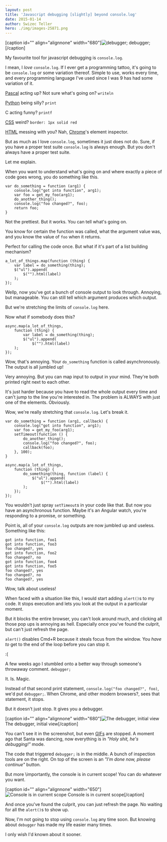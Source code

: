 ```yaml
---
layout: post
title: 'Javascript debugging [slightly] beyond console.log'
date: 2015-01-14
author: Swizec Teller
hero: ./img/images-25871.png
---
```

\[caption id="" align="alignnone" width="680"]![debugger;](./img/images-25871.png "debugger;") debugger;\[/caption]



My favourite tool for javascript debugging is `console.log`.



I mean, I _love_ `console.log`. If I ever get a programming tattoo, it's going to be `console.log` or some variation thereof. Simple to use, works every time, and every programming language I've used since I was 9 has had some variation of it.



[Pascal](http://en.wikipedia.org/wiki/Pascal_%28programming_language%29 "Pascal (programming language)") acting up? Not sure what's going on? `writeln`



[Python](http://www.python.org/ "Python (programming language)") being silly? `print`



C acting funny? `printf`



[CSS](http://en.wikipedia.org/wiki/Cascading_Style_Sheets "Cascading Style Sheets") weird? `border: 1px solid red`



[HTML](http://en.wikipedia.org/wiki/HTML "HTML") messing with you? Nah, [Chrome](http://www.google.com/chrome "Google Chrome")'s element inspector.



But as much as I love `console.log`, sometimes it just does not do. Sure, if you have a proper test suite `console.log` is always enough. But you don't always have a proper test suite.



Let me explain.



When you want to understand what's going on and where exactly a piece of code goes wrong, you do something like this.

```
var do_something = function (arg1) {
    console.log("got into function", arg1);
    var foo = get_my_foo(arg1);
    do_another_thing();
    console.log("foo changed?", foo);
    return foo;
}
```

Not the prettiest. But it works. You can tell what's going on.



You know for certain the function was called, what the argument value was, and you know the value of `foo` when it returns.



Perfect for calling the code once. But what if it's part of a list building mechanism?

```
a_lot_of_things.map(function (thing) {
    var label = do_something(thing);
    $("ul").append(
        $("").html(label) 
    ); 
});
```



Wellp, now you've got a bunch of console output to look through. Annoying, but manageable. You can still tell which argument produces which output.



But we're stretching the limits of `console.log` here.



Now what if somebody does this?

```
async.map(a_lot_of_things,
    function (thing) {
        var label = do_something(thing);
        $("ul").append(
            $("").html(label) 
    ); 
});
```



Wow, that's annoying. Your `do_something` function is called asynchronously. The output is all jumbled up!



Very annoying. But you can map input to output in your mind. They're both printed right next to each other.



It's just harder because you have to read the whole output every time and can't jump to the line you're interested in. The problem is ALWAYS with just one of the elements. Obviously.



Wow, we're really stretching that `console.log`. Let's break it.

```
var do_something = function (arg1, callback) {
    console.log("got into function", arg1);
    var foo = get_my_foo(arg1);
    setTimeout(function () {
        do_another_thing();
        console.log("foo changed?", foo);
        callback(foo);
    }, 100);
}

async.map(a_lot_of_things,
    function (thing) {
        do_something(thing, function (label) {
            $("ul").append(
                $("").html(label) 
        );
    });
});
```



You wouldn't just spray `setTimeout`s in your code like that. But now you have an asynchronous function. Maybe it's an Angular watch, you're responding to a promise, or something.



Point is, all of your `console.log` outputs are now jumbled up and useless. Something like this:

```
got into function, foo1
got into function, foo3
foo changed?, yes
got into function, foo2
foo changed?, no
got into function, foo4
got into function, foo5
foo changed?, yes
foo changed?, no
foo changed?, yes
```

Wow, talk about useless!



When faced with a situation like this, I would start adding `alert()`s to my code. It stops execution and lets you look at the output in a particular moment.



But it blocks the entire browser, you can't look around much, and clicking all those pop ups is annoying as hell. Especially once you've found the culprit, but can't just refresh the page.



`alert()` disables Cmd+R because it steals focus from the window. You _have to_ get to the end of the loop before you can stop it.



:(



A few weeks ago I stumbled onto a better way through someone's throwaway comment. `debugger;`



It. Is. Magic.



Instead of that second print statement, `console.log("foo changed?", foo)`, we'd put `debugger;`. When Chrome, and other modern browsers?, sees that statement, it stops.



But it doesn't just stop. It gives you a debugger.



\[caption id="" align="alignnone" width="680"]![The debugger, initial view](./img/images-25868.png "The debugger, initial view") The debugger, initial view\[/caption]



You can't see it in the screenshot, but even [GIFs](http://en.wikipedia.org/wiki/Graphics_Interchange_Format "Graphics Interchange Format") are stopped. A moment ago that Santa was dancing, now everything is in _"Holy shit, he's debugging!"_ mode.



The code that triggered `debugger;` is in the middle. A bunch of inspection tools are on the right. On top of the screen is an _"I'm done now, please continue"_ button.



But more \\importantly, the console is in current scope! You can do whatever you want.



\[caption id="" align="alignnone" width="650"]![Console is in current scope](./img/images-25870.png "Console is in current scope") Console is in current scope\[/caption]



And once you've found the culprit, you can just refresh the page. No waiting for all the `alert()`s to show up.



Now, I'm not going to stop using `console.log` any time soon. But knowing about `debugger` has made my life easier many times.



I only wish I'd known about it sooner.
